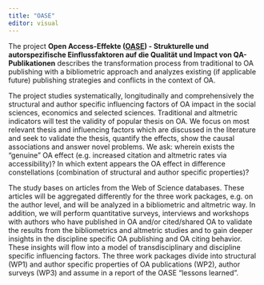 ```yaml
---
title: "OASE"
editor: visual
---
```


The project **Open Access-Effekte ([OASE](https://www.wihoforschung.de/wihoforschung/en/bmbf-funding-projects/funding-lines/quantitative-research-on-the-science-sector/oase/oase.html)) - Strukturelle und autorspezifische Einflussfaktoren auf die Qualität und Impact von QA-Publikationen** describes the transformation process from traditional to OA publishing with a bibliometric approach and analyzes existing (if applicable future) publishing strategies and conflicts in the context of OA.

The project studies systematically, longitudinally and comprehensively the structural and author specific influencing factors of OA impact in the social sciences, economics and selected sciences. Traditional and altmetric indicators will test the validity of popular thesis on OA. We focus on most relevant thesis and influencing factors which are discussed in the literature and seek to validate the thesis, quantify the effects, show the causal associations and answer novel problems. We ask: wherein exists the "genuine" OA effect (e.g. increased citation and altmetric rates via accessibility)? In which extent appears the OA effect in difference constellations (combination of structural and author specific properties)?

The study bases on articles from the Web of Science databases. These articles will be aggregated differently for the three work packages, e.g. on the author level, and will be analyzed in a bibliometric and altmetric way. In addition, we will perform quantitative surveys, interviews and workshops with authors who have published in OA and/or cited/shared OA to validate the results from the bibliometrics and altmetric studies and to gain deeper insights in the discipline specific OA publishing and OA citing behavior. These insights will flow into a model of transdisciplinary and discipline specific influencing factors. The three work packages divide into structural (WP1) and author specific properties of OA publications (WP2), author surveys (WP3) and assume in a report of the OASE "lessons learned".
